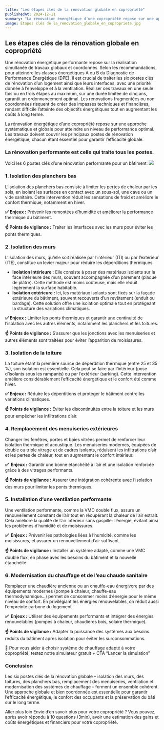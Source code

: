 ```yaml
---
title: "Les étapes clés de la rénovation globale en copropriété"
publishedAt: 2024-12-11
summary: "La rénovation énergétique d’une copropriété repose sur une approche systématique et globale pour atteindre un niveau de performance optimal. Voici les 6 postes clés d’une rénovation performante pour un bâtiment. "
image: Étapes clés de la_renovation_globale_en_copropriete.jpg
---
```


## Les étapes clés de la rénovation globale en copropriété

<Callout type="warning">Une rénovation énergétique performante repose sur la réalisation simultanée de travaux globaux et coordonnés. Selon les recommandations, pour atteindre les classes énergétiques A ou B du Diagnostic de Performance Énergétique (DPE), il est crucial de traiter les six postes clés de rénovation d’un logement ainsi que leurs interfaces, avec une priorité donnée à l’enveloppe et à la ventilation. Réaliser ces travaux en une seule fois ou en trois étapes au maximum, sur une durée limitée de cinq ans, garantit un ordonnancement optimal. Les rénovations fragmentées ou non coordonnées risquent de créer des impasses techniques et financières, rendant difficile l’atteinte des objectifs énergétiques tout en augmentant les coûts à long terme.</Callout>

<Spacer size="24" />

La rénovation énergétique d’une copropriété repose sur une approche systématique et globale pour atteindre un niveau de performance optimal. Les travaux doivent couvrir les principaux postes de rénovation énergétique, chacun étant essentiel pour garantir l’efficacité globale. 

### La rénovation performante est celle qui traite tous les postes.

Voici les 6 postes clés d’une rénovation performante pour un bâtiment: 
<Image src="6-gestes-de-rénovation-en-immeuble.jpg" />

### 1. Isolation des planchers bas

L’isolation des planchers bas consiste à limiter les pertes de chaleur par les sols, en isolant les surfaces en contact avec un sous-sol, une cave ou un vide sanitaire. Cette intervention réduit les sensations de froid et améliore le confort thermique, notamment en hiver.

**✅ Enjeux :** Prévenir les remontées d’humidité et améliorer la performance thermique du bâtiment.

**☝️ Points de vigilance :** Traiter les interfaces avec les murs pour éviter les ponts thermiques.

### **2. Isolation des murs**

L’isolation des murs, qu’elle soit réalisée par l’intérieur (ITI) ou par l’extérieur (ITE), constitue un levier majeur pour réduire les déperditions thermiques.

- **Isolation intérieure :** Elle consiste à poser des matériaux isolants sur la face intérieure des murs, souvent accompagnée d’un parement (plaque de plâtre). Cette méthode est moins coûteuse, mais elle réduit légèrement la surface habitable.
- **Isolation extérieure :** Ici, les matériaux isolants sont fixés sur la façade extérieure du bâtiment, souvent recouverts d’un revêtement (enduit ou bardage). Cette solution offre une isolation optimale tout en protégeant la structure des variations climatiques.

**✅ Enjeux :** Limiter les ponts thermiques et garantir une continuité de l’isolation avec les autres éléments, notamment les planchers et les toitures.

**☝️ Points de vigilance :** S’assurer que les jonctions avec les menuiseries et autres éléments sont traitées pour éviter l’apparition de moisissures.

### **3. Isolation de la toiture**

La toiture étant la première source de déperdition thermique (entre 25 et 35 %), son isolation est essentielle. Cela peut se faire par l’intérieur (pose d’isolants sous les rampants) ou par l’extérieur (sarking). Cette intervention améliore considérablement l’efficacité énergétique et le confort été comme hiver.

**✅ Enjeux :** Réduire les déperditions et protéger le bâtiment contre les variations climatiques.

**☝️ Points de vigilance :** Éviter les discontinuités entre la toiture et les murs pour empêcher les infiltrations d’air.

### **4. Remplacement des menuiseries extérieures**

Changer les fenêtres, portes et baies vitrées permet de renforcer leur isolation thermique et acoustique. Les menuiseries modernes, équipées de double ou triple vitrage et de cadres isolants, réduisent les infiltrations d’air et les pertes de chaleur, tout en augmentant le confort intérieur.

**✅  Enjeux :** Garantir une bonne étanchéité à l’air et une isolation renforcée grâce à des vitrages performants.

**☝️ Points de vigilance :** Assurer une intégration cohérente avec l’isolation des murs pour limiter les ponts thermiques.

### **5. Installation d’une ventilation performante**

Une ventilation performante, comme la VMC double flux, assure un renouvellement constant de l’air tout en récupérant la chaleur de l’air extrait. Cela améliore la qualité de l’air intérieur sans gaspiller l’énergie, évitant ainsi les problèmes d’humidité et de moisissures.

**✅  Enjeux :** Prévenir les pathologies liées à l’humidité, comme les moisissures, et assurer un renouvellement d’air suffisant.

**☝️ Points de vigilance :** Installer un système adapté, comme une VMC double flux, en phase avec les besoins du bâtiment et la nouvelle étanchéité.

### **6. Modernisation du chauffage et de l’eau chaude sanitaire**

Remplacer une chaudière ancienne ou un chauffe-eau énergivore par des équipements modernes (pompe à chaleur, chauffe-eau thermodynamique…) permet de consommer moins d’énergie pour le même niveau de confort. En privilégiant les énergies renouvelables, on réduit aussi l’empreinte carbone du logement.

**✅  Enjeux :** Utiliser des équipements performants et intégrer des énergies renouvelables (pompes à chaleur, chaudières bois, solaire thermique).

**☝️ Points de vigilance :** Adapter la puissance des systèmes aux besoins réduits du bâtiment après isolation pour éviter les surconsommations.

🌱 Pour vous aider à choisir système de chauffage adapté à votre copropriété, testez notre simulateur gratuit + CTA “Lancer la simulation”

### Conclusion

Les six postes clés de la rénovation globale – isolation des murs, des toitures, des planchers bas, remplacement des menuiseries, ventilation et modernisation des systèmes de chauffage – forment un ensemble cohérent. Une approche globale et bien coordonnée est essentielle pour garantir l’efficacité énergétique, le confort des occupants et la préservation du bâti sur le long terme.

<Spacer size="54" />

<Card fullWidth>
<Card.Title>Aller plus loin</Card.Title>
<Card.Body>
Envie d’en savoir plus pour votre copropriété ? Vous pouvez, après avoir répondu à 10 questions (3min), avoir une estimation des gains et coûts énergétiques et financiers pour votre copropriété.
<CTA eventName="Blog"/>
</Card.Body>
</Card>
